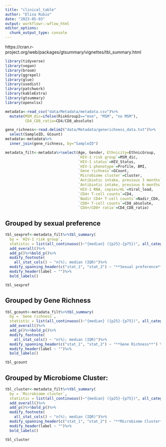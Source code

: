 ```yaml
---
title: "clinical_table"
author: "Elisa Rubio"
date: "2023-05-03"
output: workflowr::wflow_html
editor_options:
  chunk_output_type: console
---
```


https://cran.r-project.org/web/packages/gtsummary/vignettes/tbl_summary.html

```r
library(tidyverse)
library(vegan)
library(broom)
library(ggrepel)
library(glue)
library(usedist)
library(patchwork)
library(kableExtra)
library(gtsummary)
library(openxlsx)
```

```r
metadata<-read_csv("data/Metadata/metadata.csv")%>%
  mutate(MSM_dic=ifelse(RiskGroup2=="msm", "MSM", "no MSM"),
         CD4_CD8_ratio=CD4/CD8_absolute)

gene_richness<-read.delim2("data/Metadata/generichness_data.txt")%>%
  select(SampleID, GCount)
metadata<-metadata%>%
  inner_join(gene_richness, by="SampleID")

metadata_filt<-metadata%>%select(Age, Gender, Ethnicity=EthnicGroup,
                                 `HIV-1 risk group`=MSM_dic, 
                                 `HIV-1 status`=HIV_Status,
                                 `HIV-1 phenotype`=Profile, BMI, 
                                 `Gene richness`=GCount, 
                                 `Microbiome cluster`=Cluster, 
                                 `Antibiotic intake, previous 3 months`=ATB3, 
                                 `Antibiotic intake, previous 6 months`=ATB6,
                                 `HIV-1 RNA, copies/mL`=Viral_load, 
                                 `CD4+ T-cell counts`=CD4, 
                                 `Nadir CD4+ T-cell counts`=Nadir_CD4, 
                                 `CD8+ T-cell counts`=CD8_absolute, 
                                 `CD4+/CD8+ ratio`=CD4_CD8_ratio)
```




## Grouped by sexual preference

```r
tbl_sexpref<-metadata_filt%>%tbl_summary(
  by = `HIV-1 risk group`, 
  statistic = list(all_continuous()~"{median} ({p25}-{p75})", all_categorical() ~ "{n} ({p})"))%>%
  add_overall()%>%
  add_p()%>%bold_p()%>%
  modify_footnote(
    all_stat_cols() ~ "n(%); median (IQR)")%>%
  modify_spanning_header(c("stat_1", "stat_2") ~ "**Sexual preference**") %>%
  modify_header(label ~ "")%>% 
  bold_labels()

tbl_sexpref
```

## Grouped by Gene Richness

```r
tbl_gcount<-metadata_filt%>%tbl_summary(
  by = `Gene richness`, 
  statistic = list(all_continuous()~"{median} ({p25}-{p75})", all_categorical() ~ "{n} ({p})"))%>%
  add_overall()%>%
  add_p()%>%bold_p()%>%
  modify_footnote(
    all_stat_cols() ~ "n(%); median (IQR)")%>%
  modify_spanning_header(c("stat_1", "stat_2") ~ "**Gene Richness**") %>%
  modify_header(label ~ "")%>% 
  bold_labels()

tbl_gcount
```


## Grouped by Microbiome Cluster: 

```r
tbl_cluster<-metadata_filt%>%tbl_summary(
  by = `Microbiome cluster`, 
  statistic = list(all_continuous()~"{median} ({p25}-{p75})", all_categorical() ~ "{n} ({p})"))%>%
  add_overall()%>%
  add_p()%>%bold_p()%>%
  modify_footnote(
    all_stat_cols() ~ "n(%); median (IQR)")%>%
  modify_spanning_header(c("stat_1", "stat_2") ~ "**Microbiome Cluster**") %>%
  modify_header(label ~ "")%>% 
  bold_labels()

tbl_cluster
```

